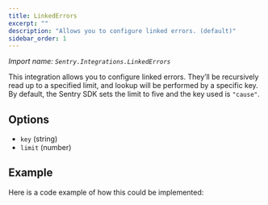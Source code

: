 ```yaml
---
title: LinkedErrors
excerpt: ""
description: "Allows you to configure linked errors. (default)"
sidebar_order: 1
---
```


_Import name: `Sentry.Integrations.LinkedErrors`_

This integration allows you to configure linked errors. They’ll be recursively read up to a specified limit, and lookup will be performed by a specific key. By default, the Sentry SDK sets the limit to five and the key used is `"cause"`.

## Options

- `key` (string)
- `limit` (number)

## Example

Here is a code example of how this could be implemented:

<PlatformContent includePath="configuration/linked-errors" />
